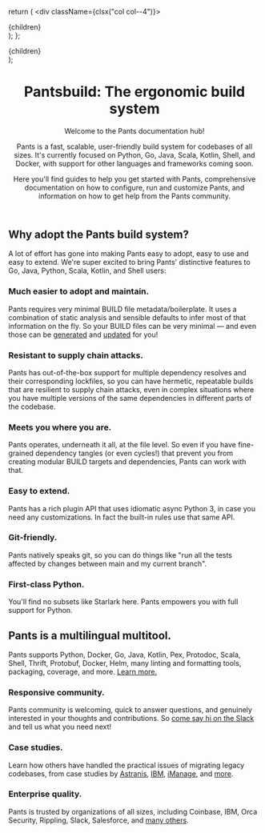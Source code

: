
  return (
    <div className={clsx("col col--4")}>
      <div className="text--left padding-horiz--md">{children}</div>
    </div>
  );
};

  <div className="row padding-vert--md">{children}</div>
);

<header className={clsx('hero hero--primary', styles.heroBanner)}>
<div className="container">

# <span className="hero__title"> Pantsbuild: The ergonomic build system </span>

<p className="hero__subtitle">Welcome to the Pants documentation hub!</p>

Pants is a fast, scalable, user-friendly build system for codebases of all sizes.
It's currently focused on Python, Go, Java, Scala, Kotlin, Shell, and Docker,
with support for other languages and frameworks coming soon.

Here you'll find guides to help you get started with Pants, comprehensive documentation on how to
configure, run and customize Pants, and information on how to get help from the Pants community.

</div>
</header>

<section style={{ padding: '2rem 0' }}>
<div className="container">

<Row>
<div className="col">
<div className="padding-horiz--md">

## Why adopt the Pants build system?

A lot of effort has gone into making Pants easy to adopt, easy to use and easy to extend.
We're super excited to bring Pants' distinctive features to Go, Java, Python, Scala, Kotlin, and Shell users:

</div>
</div>
</Row>

<Row>
<Card>

### Much easier to adopt and maintain.

Pants requires very minimal BUILD file metadata/boilerplate.
It uses a combination of static analysis and sensible defaults to infer most of that information on the fly.
So your BUILD files can be very minimal — and even those can be
[generated](https://www.pantsbuild.org/docs/reference-tailor) and
[updated](https://www.pantsbuild.org/docs/reference-update-build-files) for you!

</Card>

<Card>

### Resistant to supply chain attacks.

Pants has out-of-the-box support for multiple dependency resolves and their corresponding lockfiles,
so you can have hermetic, repeatable builds that are resilient to supply chain attacks,
even in complex situations where you have multiple versions of the same dependencies in different parts of the codebase.

</Card>

<Card>

### Meets you where you are.

Pants operates, underneath it all, at the file level. So even if you have fine-grained dependency
tangles (or even cycles!) that prevent you from creating modular BUILD targets and dependencies,
Pants can work with that.

</Card>
</Row>

<Row>
<Card>

### Easy to extend.

Pants has a rich plugin API that uses idiomatic async Python 3, in case you need any customizations.
In fact the built-in rules use that same API.

</Card>

<Card>

### Git-friendly.

Pants natively speaks git, so you can do things like "run all the tests affected by changes between
main and my current branch".

</Card>

<Card>

### First-class Python.

You'll find no subsets like Starlark here. Pants empowers you with full support for Python.

</Card>
</Row>

<Row>
<div className="col">
<div className="padding-horiz--md">

## Pants is a multilingual multitool.

Pants supports Python, Docker, Go, Java, Kotlin, Pex, Protodoc, Scala, Shell, Thrift, Protobuf,
Docker, Helm, many linting and formatting tools, packaging, coverage, and more.
[Learn more.](https://www.pantsbuild.org/docs/welcome-to-pants)

</div>
</div>
</Row>

<Row>
<Card>

### Responsive community.

Pants community is welcoming, quick to answer questions, and genuinely interested in your thoughts
and contributions. So [come say hi on the Slack](https://www.pantsbuild.org/docs/getting-help#slack)
and tell us what you need next!

</Card>

<Card>

### Case studies.

Learn how others have handled the practical issues of migrating legacy codebases, from case studies
by [Astranis](https://blog.pantsbuild.org/astranis-case-study-wrangling-python-in-a-monorepo/),
[IBM](https://developer.ibm.com/blogs/case-study-incrementally-migrating-a-python-monorepo-from-bazel-to-pants/),
[iManage](https://g-cassie.github.io/2021/10/02/django-pants.html),
and [more](https://www.pantsbuild.org/docs/media#case-studies).

</Card>

<Card>

### Enterprise quality.

Pants is trusted by organizations of all sizes, including Coinbase, IBM, Orca Security, Rippling,
Slack, Salesforce, and [many others](https://www.pantsbuild.org/page/who-uses-pants).

</Card>
</Row>

</div>
</section>

